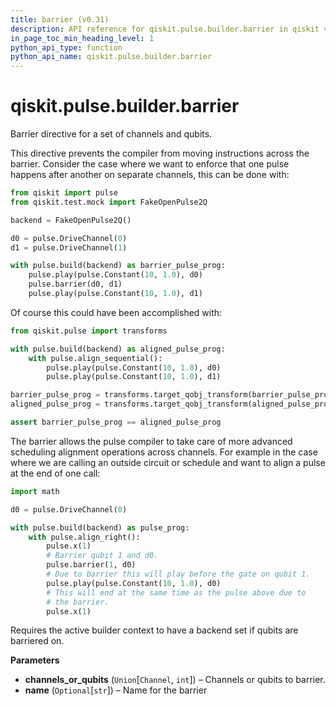 ```yaml
---
title: barrier (v0.31)
description: API reference for qiskit.pulse.builder.barrier in qiskit v0.31
in_page_toc_min_heading_level: 1
python_api_type: function
python_api_name: qiskit.pulse.builder.barrier
---
```


<span id="qiskit-pulse-builder-barrier" />

# qiskit.pulse.builder.barrier

<Function id="qiskit.pulse.builder.barrier" isDedicatedPage={true} github="https://github.com/qiskit/qiskit/tree/stable/0.18/qiskit/pulse/builder.py" signature="barrier(*channels_or_qubits, name=None)">
  Barrier directive for a set of channels and qubits.

  This directive prevents the compiler from moving instructions across the barrier. Consider the case where we want to enforce that one pulse happens after another on separate channels, this can be done with:

  ```python
  from qiskit import pulse
  from qiskit.test.mock import FakeOpenPulse2Q

  backend = FakeOpenPulse2Q()

  d0 = pulse.DriveChannel(0)
  d1 = pulse.DriveChannel(1)

  with pulse.build(backend) as barrier_pulse_prog:
      pulse.play(pulse.Constant(10, 1.0), d0)
      pulse.barrier(d0, d1)
      pulse.play(pulse.Constant(10, 1.0), d1)
  ```

  Of course this could have been accomplished with:

  ```python
  from qiskit.pulse import transforms

  with pulse.build(backend) as aligned_pulse_prog:
      with pulse.align_sequential():
          pulse.play(pulse.Constant(10, 1.0), d0)
          pulse.play(pulse.Constant(10, 1.0), d1)

  barrier_pulse_prog = transforms.target_qobj_transform(barrier_pulse_prog)
  aligned_pulse_prog = transforms.target_qobj_transform(aligned_pulse_prog)

  assert barrier_pulse_prog == aligned_pulse_prog
  ```

  The barrier allows the pulse compiler to take care of more advanced scheduling alignment operations across channels. For example in the case where we are calling an outside circuit or schedule and want to align a pulse at the end of one call:

  ```python
  import math

  d0 = pulse.DriveChannel(0)

  with pulse.build(backend) as pulse_prog:
      with pulse.align_right():
          pulse.x(1)
          # Barrier qubit 1 and d0.
          pulse.barrier(1, d0)
          # Due to barrier this will play before the gate on qubit 1.
          pulse.play(pulse.Constant(10, 1.0), d0)
          # This will end at the same time as the pulse above due to
          # the barrier.
          pulse.x(1)
  ```

  <Admonition title="Note" type="note">
    Requires the active builder context to have a backend set if qubits are barriered on.
  </Admonition>

  **Parameters**

  *   **channels\_or\_qubits** (`Union`\[`Channel`, `int`]) – Channels or qubits to barrier.
  *   **name** (`Optional`\[`str`]) – Name for the barrier
</Function>

